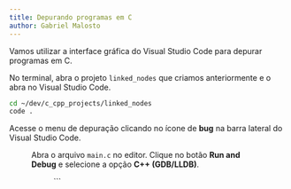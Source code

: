 ```yaml
---
title: Depurando programas em C
author: Gabriel Malosto
---
```




Vamos utilizar a interface gráfica do Visual Studio Code para depurar programas em C.

No terminal, abra o projeto `linked_nodes` que criamos anteriormente e o abra no Visual Studio Code.

```bash
cd ~/dev/c_cpp_projects/linked_nodes
code .
```

Acesse o menu de depuração clicando no ícone de **bug** na barra lateral do Visual Studio Code.

<Figure
  caption="Menu de depuração do Visual Studio Code."
  images={[
    {
      src: debugMenu,
      alt: `Menu de depuração do Visual Studio Code, em que se vê um botão com o texto "Run and Debug".`,
    },
  ]}
/>

Abra o arquivo `main.c` no editor.
Clique no botão **Run and Debug** e selecione a opção **C++ (GDB/LLDB)**.

<Figure
  caption="Seleção do depurador C++."
  images={[
    {
      src: selectDebugger,
      alt: `Janela de seleção de depurador do Visual Studio Code, em que se escolhe a opção "C++ (GDB/LLDB)".`,
    },
  ]}
/>
```

